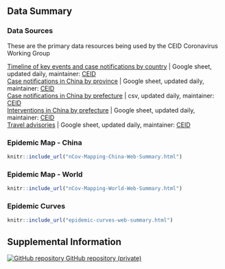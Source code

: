 
## Data Summary {.tabset .tabset-fade}

### Data Sources 

These are the primary data resources being used by the CEID Coronavirus Working Group

[Timeline of key events and case notifications by country](https://docs.google.com/spreadsheets/d/1SC28cM52m6s1gTJutpvFxadT9GGu-li90tsqkGuaM48/edit#gid=0) | Google sheet, updated daily, maintainer: [CEID](http://ceid.uga.edu)  
[Case notifications in China by province](https://docs.google.com/spreadsheets/d/1gTj4zFMfXRk92CCQAOwa04ZBhqJ4oSmQFm_nb8-YXbw/edit) | Google sheet, updated daily, maintainer: [CEID](http://ceid.uga.edu)    
[Case notifications in China by prefecture](https://raw.githubusercontent.com/CEIDatUGA/ncov-data-summary/master/data/prefecture_master_binary.csv?token=AD7PNRIZ4HXYJ42PPYBIRTS6JL4QE) | csv, updated daily, maintainer: [CEID](http://ceid.uga.edu)   
[Interventions in China by prefecture](https://docs.google.com/spreadsheets/d/1aK9Es7x6KReabBRkWiBbiSGsxSC37kPKD-qiPcD50hg/edit#gid=0) | Google sheet, updated daily, maintainer: [CEID](http://ceid.uga.edu)  
[Travel advisories](https://docs.google.com/spreadsheets/d/1cYqkGOy4ZjHSIeRqyfyi7UvYnG6-UlBAJWD8GMFZA7I/edit#gid=1525027375) | Google sheet, updated daily, maintainer: [CEID](http://ceid.uga.edu)

### Epidemic Map - China

<div class="china-epidemic-map">
```r
knitr::include_url("nCov-Mapping-China-Web-Summary.html")
```
</div>
### Epidemic Map - World
<div class="world-epidemic-map">
```r
knitr::include_url("nCov-Mapping-World-Web-Summary.html")
```
</div>
### Epidemic Curves
<div class="epidemic-curves">
```r
knitr::include_url("epidemic-curves-web-summary.html")
```
</div>

## Supplemental Information

<!-- Supplemental information: [html]() -->

<!-- Preprint: [download]() -->

<p>
  <a href="https://github.com/CEIDatUGA/ncov-data-summary">
    <img src="images/GitHub-Mark-32px.png" alt="GitHub repository"/>
    GitHub repository (private)
  </a>
</p>
